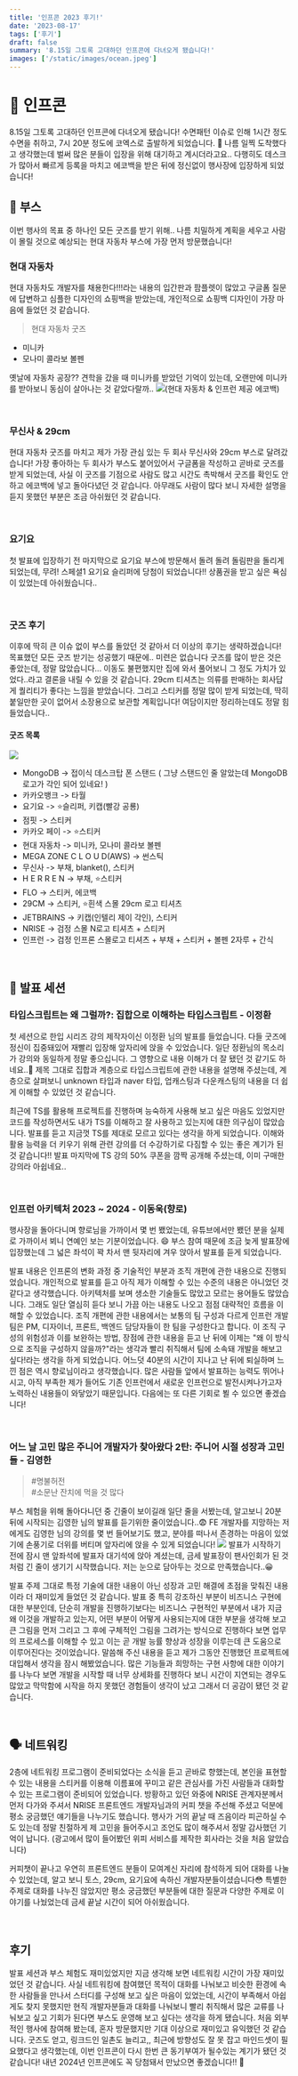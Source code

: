 ```yaml
---
title: '인프콘 2023 후기!'
date: '2023-08-17'
tags: ['후기']
draft: false
summary: '8.15일 그토록 고대하던 인프콘에 다녀오게 됐습니다!'
images: ['/static/images/ocean.jpeg']
---
```


# 🫡 인프콘

8.15일 그토록 고대하던 인프콘에 다녀오게 됐습니다! 수면패턴 이슈로 인해 1시간 정도 수면을 취하고,
7시 20분 정도에 코엑스로 출발하게 되었습니다. 🥱
나름 일찍 도착했다고 생각했는데 벌써 많은 분들이 입장을 위해 대기하고 계시더라고요.. 다행히도 데스크가 많아서 빠르게 등록을 마치고 에코백을 받은 뒤에 정신없이 행사장에 입장하게 되었습니다!

## 🎁 부스

이번 행사의 목표 중 하나인 모든 굿즈를 받기 위해.. 나름 치밀하게 계획을 세우고 사람이 몰릴 것으로 예상되는 현대 자동차 부스에 가장 먼저 방문했습니다!

### 현대 자동차

현대 자동차도 개발자를 채용한다!!!라는 내용의 입간판과 팜플렛이 많았고 구글폼 질문에 답변하고 심플한 디자인의 쇼핑백을 받았는데, 개인적으로 쇼핑백 디자인이 가장 마음에 들었던 것 같습니다.

> 현대 자동차 굿즈

- 미니카
- 모나미 콜라보 볼펜

옛날에 자동차 공장?? 견학을 갔을 때 미니카를 받았던 기억이 있는데, 오랜만에 미니카를 받아보니 동심이 살아나는 것 같았다랄까..
![](https://velog.velcdn.com/images/mintmin0320/post/38a6c292-91ee-475e-98ce-2ac2dc85cf94/image.jpeg)(현대 자동차 & 인프런 제공 에코백)

<br />

### 무신사 & 29cm

현대 자동차 굿즈를 마치고 제가 가장 관심 있는 두 회사 무신사와 29cm 부스로 달려갔습니다!
가장 좋아하는 두 회사가 부스도 붙어있어서 구글폼을 작성하고 곧바로 굿즈를 받게 되었는데, 사실 이 굿즈를 기점으로 사람도 많고 시간도 촉박해서 굿즈를 확인도 안 하고 에코백에 넣고 돌아다녔던 것 같습니다. 아무래도 사람이 많다 보니 자세한 설명을 듣지 못했던 부분은 조금 아쉬웠던 것 같습니다.

<br />

### 요기요

첫 발표에 입장하기 전 마지막으로 요기요 부스에 방문해서 돌려 돌려 돌림판을 돌리게 되었는데, 무려! 스페셜1 요기요 슬리퍼에 당첨이 되었습니다!! 상품권을 받고 싶은 욕심이 있었는데 아쉬웠습니다..

<br />

### 굿즈 후기

이후에 딱히 큰 이슈 없이 부스를 돌았던 것 같아서 더 이상의 후기는 생략하겠습니다! 목표했던 모든 굿즈 받기는 성공했기 때문에.. 미련은 없습니다 굿즈를 많이 받은 것은 좋았는데, 정말 많았습니다... 이동도 불편했지만 집에 와서 풀어보니 그 정도 가치가 있었다..라고 결론을 내릴 수 있을 것 같습니다.
29cm 티셔츠는 의류를 판매하는 회사답게 퀄리티가 좋다는 느낌을 받았습니다. 그리고 스티커를 정말 많이 받게 되었는데, 딱히 붙일만한 곳이 없어서 소장용으로 보관할 계획입니다! 여담이지만 정리하는데도 정말 힘들었습니다..

#### 굿즈 목록

![](https://velog.velcdn.com/images/mintmin0320/post/38034bcd-b645-4e54-97f5-0d412065ccdc/image.jpg)

>

- MongoDB
  -> 접이식 데스크탑 폰 스탠드 ( 그냥 스탠드인 줄 알았는데 MongoDB 로고가 각인 되어 있네요! )
- 카카오뱅크
  -> 타월
- 요기요
  -> ⭐️슬리퍼, 키캡(빨강 공룡)
- 점핏
  -> 스티커
- 카카오 페이
  -> ⭐️스티커
- 현대 자동차
  -> 미니카, 모나미 콜라보 볼펜
- MEGA ZONE C L O U D(AWS)
  -> 썬스틱
- 무신사
  -> 부채, blanket(), 스티커
- H E R R E N
  -> 부채, ⭐️스티커
- FLO
  -> 스티커, 에코백
- 29CM
  -> 스티커, ⭐️흰색 스몰 29cm 로고 티셔츠
- JETBRAINS
  -> 키캡(인텔리 제이 각인), 스티커
- NRISE
  -> 검정 스몰 N로고 티셔츠 + 스티커
- 인프런
  -> 검정 인프론 스몰로고 티셔츠 + 부채 + 스티커 + 볼펜 2자루 + 간식

<br />

## 📢 발표 세션

### 타입스크립트는 왜 그럴까?: 집합으로 이해하는 타입스크립트 - 이정환

첫 세션으로 한입 시리즈 강의 제작자이신 이정환 님의 발표를 들었습니다. 다들 굿즈에 정신이 집중돼있어 재빨리 입장해 앞자리에 앉을 수 있었습니다. 일단 정환님의 목소리가 강의와 동일하게 정말 좋으십니다. 그 영향으로 내용 이해가 더 잘 됐던 것 같기도 하네요..🤔 제목 그대로 집합과 계층으로 타입스크립트에 관한 내용을 설명해 주셨는데, 계층으로 살펴보니 unknown 타입과 naver 타입, 업캐스팅과 다운캐스팅의 내용을 더 쉽게 이해할 수 있었던 것 같습니다.

최근에 TS를 활용해 프로젝트를 진행하며 능숙하게 사용해 보고 싶은 마음도 있었지만 코드를 작성하면서도 내가 TS를 이해하고 잘 사용하고 있는지에 대한 의구심이 많았습니다. 발표를 듣고 지금껏 TS를 제대로 모르고 있다는 생각을 하게 되었습니다. 이해와 활용 능력을 더 키우기 위해 관련 강의를 더 수강하기로 다짐할 수 있는 좋은 계기가 된 것 같습니다!!
발표 마지막에 TS 강의 50% 쿠폰을 깜짝 공개해 주셨는데, 이미 구매한 강의라 아쉽네요..

<br />

### 인프런 아키텍처 2023 ~ 2024 - 이동욱(향로)

행사장을 돌아다니며 향로님을 가까이서 몇 번 뵀었는데, 유튜브에서만 뵀던 분을 실제로 가까이서 뵈니 연예인 보는 기분이었습니다. 😄 부스 참여 때문에 조금 늦게 발표장에 입장했는데 그 넓은 좌석이 꽉 차서 맨 뒷자리에 겨우 앉아서 발표를 듣게 되었습니다.

발표 내용은 인프론의 변화 과정 중 기술적인 부분과 조직 개편에 관한 내용으로 진행되었습니다. 개인적으로 발표를 듣고 아직 제가 이해할 수 있는 수준의 내용은 아니었던 것 같다고 생각했습니다. 아키텍처를 보며 생소한 기술들도 많았고 모르는 용어들도 많았습니다. 그래도 일단 열심히 듣다 보니 가끔 아는 내용도 나오고 점점 대략적인 흐름을 이해할 수 있었습니다.
조직 개편에 관한 내용에서는 보통의 팀 구성과 다르게 인프런 개발팀은 PM, 디자이너, 프론트, 백엔드 담당자들이 한 팀을 구성한다고 합니다. 이 조직 구성의 위험성과 이를 보완하는 방법, 장점에 관한 내용을 듣고 난 뒤에 이제는 "왜 이 방식으로 조직을 구성하지 않을까?"라는 생각과 빨리 취직해서 팀에 소속돼 개발을 해보고 싶다!라는 생각을 하게 되었습니다. 어느덧 40분의 시간이 지나고 난 뒤에 퇴실하며 느낀 점은 역시 향로님이라고 생각했습니다. 많은 사람들 앞에서 발표하는 능력도 뛰어나시고, 아직 부족한 제가 들어도 기존 인프런에서 새로운 인프런으로 발전시켜나가고자 노력하신 내용들이 와닿았기 때문입니다. 다음에는 또 다른 기회로 뵐 수 있으면 좋겠습니다!

<br />

### 어느 날 고민 많은 주니어 개발자가 찾아왔다 2탄: 주니어 시절 성장과 고민들 - 김영한

> #명불허전 <br/>#소문난 잔치에 먹을 것 많다

부스 체험을 위해 돌아다니던 중 긴줄이 보이길래 일단 줄을 서봤는데, 알고보니 20분 뒤에 시작되는 김영한 님의 발표를 듣기위한 줄이었습니다..😨 FE 개발자를 지망하는 저에게도 김영한 님의 강의를 몇 번 들어보기도 했고, 분야를 떠나서 존경하는 마음이 있었기에 손풍기로 더위를 버티며 앞자리에 앉을 수 있게 되었습니다!
![](https://velog.velcdn.com/images/mintmin0320/post/340e6615-1b3e-418d-b7c9-4da92305dfa9/image.png) 발표가 시작하기 전에 잠시 맨 앞좌석에 발표자 대기석에 앉아 계셨는데, 금세 발표장이 팬사인회가 된 것처럼 긴 줄이 생기기 시작했습니다. 저는 눈으로 담아두는 것으로 만족했습니다..😀

발표 주제 그대로 특정 기술에 대한 내용이 아닌 성장과 고민 해결에 초점을 맞춰진 내용이라 더 재미있게 들었던 것 같습니다. 발표 중 특히 강조하신 부분이 비즈니스 구현에 대한 부분인데, 단순히 개발을 진행하기보다는 비즈니스 구현적인 부분에서 내가 지금 왜 이것을 개발하고 있는지, 어떤 부분이 어떻게 사용되는지에 대한 부분을 생각해 보고 큰 그림을 먼저 그리고 그 후에 구체적인 그림을 그려가는 방식으로 진행하다 보면 업무의 프로세스를 이해할 수 있고 이는 곧 개발 능률 향상과 성장을 이루는데 큰 도움으로 이루어진다는 것이었습니다. 말씀해 주신 내용을 듣고 제가 그동안 진행했던 프로젝트에 대입해서 생각을 잠시 해봤었습니다. 많은 기능들과 희망하는 구현 사항에 대한 이야기를 나누다 보면 개발을 시작할 때 너무 상세화를 진행하다 보니 시간이 지연되는 경우도 많았고 막막함에 시작을 하지 못했던 경험들이 생각이 났고 그래서 더 공감이 됐던 것 같습니다.

<br />

## 🗣️ 네트워킹

2층에 네트워킹 프로그램이 준비되었다는 소식을 듣고 곧바로 향했는데, 본인을 표현할 수 있는 내용을 스티커를 이용해 이름표에 꾸미고 같은 관심사를 가진 사람들과 대화할 수 있는 프로그램이 준비되어 있었습니다. 방황하고 있던 와중에 NRISE 관계자분께서 먼저 다가와 주셔서 NRISE 프론트엔드 개발자님과의 커피 챗을 주선해 주셨고 덕분에 평소 궁금했던 얘기들을 나누기도 했습니다. 행사가 거의 끝날 때 즈음이라 피곤하실 수도 있는데 정말 친절하게 제 고민을 들어주시고 조언도 많이 해주셔서 정말 감사했던 기억이 납니다.
(광고에서 많이 들어봤던 위피 서비스를 제작한 회사라는 것을 처음 알았습니다)

커피챗이 끝나고 우연히 프론트엔드 분들이 모여계신 자리에 참석하게 되어 대화를 나눌 수 있었는데, 알고 보니 토스, 29cm, 요기요에 속하신 개발자분들이셨습니다😳 특별한 주제로 대화를 나누진 않았지만 평소 궁금했던 부분들에 대한 질문과 다양한 주제로 이야기를 나눴었는데 금세 끝날 시간이 되어 아쉬웠습니다.

<br />

## 후기

발표 세션과 부스 체험도 재미있었지만 지금 생각해 보면 네트워킹 시간이 가장 재미있었던 것 같습니다. 사실 네트워킹에 참여했던 목적이 대화를 나눠보고 비슷한 환경에 속한 사람들을 만나서 스터디를 구성해 보고 싶은 마음이 있었는데, 시간이 부족해서 아쉽게도 찾지 못했지만 현직 개발자분들과 대화를 나눠보니 빨리 취직해서 많은 교류를 나눠보고 싶고 기회가 된다면 부스도 운영해 보고 싶다는 생각을 하게 됐습니다. 처음 외부적인 행사에 참여해 봤는데, 혼자 방문했지만 기대 이상으로 재미있고 유익했던 것 같습니다. 굿즈도 얻고, 링크드인 일촌도 늘리고,, 최근에 방향성도 잘 못 잡고 마인드셋이 필요했다고 생각했는데, 이번 인프콘이 다시 한번 큰 동기부여가 될수있는 계기가 됐던 것 같습니다!
내년 2024년 인프콘에도 꼭 당첨돼서 만났으면 좋겠습니다!! 🫡

<br />
<br />
